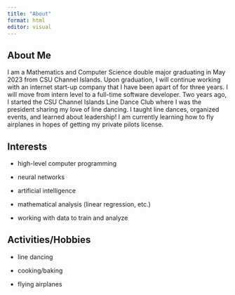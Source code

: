 ```yaml
---
title: "About"
format: html
editor: visual
---
```


## About Me

I am a Mathematics and Computer Science double major graduating in May 2023 from CSU Channel Islands. Upon graduation, I will continue working with an internet start-up company that I have been apart of for three years. I will move from intern level to a full-time software developer. Two years ago, I started the CSU Channel Islands Line Dance Club where I was the president sharing my love of line dancing. I taught line dances, organized events, and learned about leadership! I am currently learning how to fly airplanes in hopes of getting my private pilots license.

## Interests

-   high-level computer programming

-   neural networks

-   artificial intelligence

-   mathematical analysis (linear regression, etc.)

-   working with data to train and analyze

## Activities/Hobbies

-   line dancing

-   cooking/baking

-   flying airplanes
